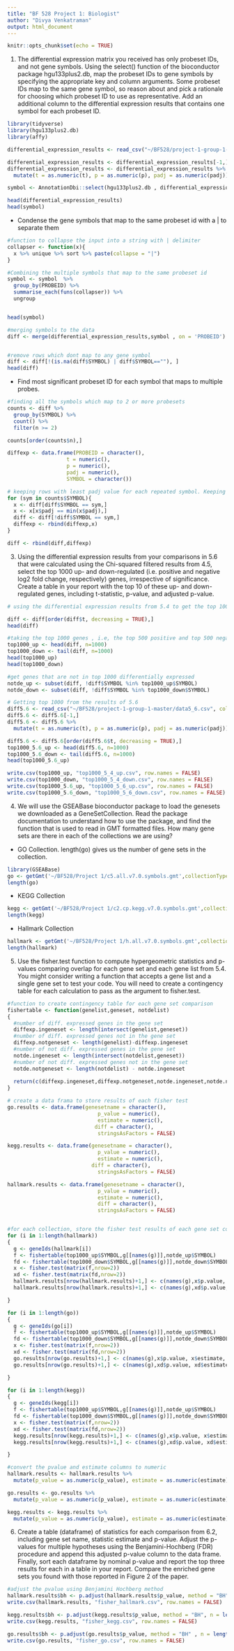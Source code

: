 ---
title: "BF 528 Project 1: Biologist"
author: "Divya Venkatraman"
output: html_document
---

```{r setup, include=FALSE}
knitr::opts_chunk$set(echo = TRUE)
```

1. The differential expression matrix you received has only probeset IDs, and not gene symbols. Using the select() function of the bioconductor package hgu133plus2.db, map the probeset IDs to gene symbols by specifying the appropriate key and column arguments. Some probeset IDs map to the same gene symbol, so reason about and pick a rationale for choosing which probeset ID to use as representative. Add an additional column to the differential expression results that contains one symbol for each probeset ID.

```{r genesymbol, message=FALSE,warning=FALSE}
library(tidyverse)
library(hgu133plus2.db)
library(affy)

differential_expression_results <- read_csv("~/BF528/project-1-group-1-master/data5_4.csv", col_names = c('PROBEID','t','p','padj'))

differential_expression_results <- differential_expression_results[-1,]
differential_expression_results <- differential_expression_results %>%
  mutate(t = as.numeric(t), p = as.numeric(p), padj = as.numeric(padj))

symbol <- AnnotationDbi::select(hgu133plus2.db , differential_expression_results$PROBEID, c('SYMBOL'))

head(differential_expression_results)
head(symbol)

```

- Condense the gene symbols that map to the same probeset id with a | to separate them

```{r symbolcondense, message=FALSE,warning=FALSE}

#function to collapse the input into a string with | delimiter
collapser <- function(x){
  x %>% unique %>% sort %>% paste(collapse = "|")
}

#Combining the multiple symbols that map to the same probeset id
symbol <- symbol  %>% 
  group_by(PROBEID) %>%
  summarise_each(funs(collapser)) %>%
  ungroup


head(symbol)

#merging symbols to the data 
diff <- merge(differential_expression_results,symbol , on = 'PROBEID')


#remove rows which dont map to any gene symbol
diff <- diff[!(is.na(diff$SYMBOL) | diff$SYMBOL==""), ]
head(diff)
```


- Find most significant probeset ID for each symbol that maps to multiple probes.

```{r iqr, message=FALSE, warning=FALSE}
#finding all the symbols which map to 2 or more probesets
counts <- diff %>%
  group_by(SYMBOL) %>%
  count() %>%
  filter(n >= 2)

counts[order(counts$n),]

diffexp <- data.frame(PROBEID = character(),
                   t = numeric(),
                   p = numeric(),
                   padj = numeric(),
                   SYMBOL = character())

# keeping rows with least padj value for each repeated symbol. Keeping most significant probeset ID for each.
for (sym in counts$SYMBOL){
  x <- diff[diff$SYMBOL == sym,]
  x <- x[x$padj == min(x$padj),]
  diff <- diff[!diff$SYMBOL == sym,]
  diffexp <- rbind(diffexp,x) 
}

diff <- rbind(diff,diffexp)

```

3. Using the differential expression results from your comparisons in 5.6 that were calculated using the Chi-squared filtered results from 4.5, select the top 1000 up- and down-regulated (i.e. positive and negative log2 fold change, respectively) genes, irrespective of significance. Create a table in your report with the top 10 of these up- and down-regulated genes, including t-statistic, p-value, and adjusted p-value.

```{r top1000, message=FALSE, warning=FALSE}
# using the differential expression results from 5.4 to get the top 1000 genes that will be used in further analysis

diff <- diff[order(diff$t, decreasing = TRUE),]
head(diff)

#taking the top 1000 genes , i.e, the top 500 positive and top 500 negative differentially expressed genes based on t-statistic value
top1000_up <- head(diff, n=1000)
top1000_down <- tail(diff, n=1000)
head(top1000_up)
head(top1000_down)

#get genes that are not in top 1000 differentially expressed
notde_up <- subset(diff, !diff$SYMBOL %in% top1000_up$SYMBOL)
notde_down <- subset(diff, !diff$SYMBOL %in% top1000_down$SYMBOL)

# Getting top 1000 from the results of 5.6 
diff5.6 <- read_csv("~/BF528/project-1-group-1-master/data5_6.csv", col_names = c('PROBEID','t','p','padj'))
diff5.6 <- diff5.6[-1,]
diff5.6 <- diff5.6 %>%
  mutate(t = as.numeric(t), p = as.numeric(p), padj = as.numeric(padj))

diff5.6 <- diff5.6[order(diff5.6$t, decreasing = TRUE),]
top1000_5.6_up <- head(diff5.6, n=1000)
top1000_5.6_down <- tail(diff5.6, n=1000)
head(top1000_5.6_up)

write.csv(top1000_up, "top1000_5_4_up.csv", row.names = FALSE)
write.csv(top1000_down, "top1000_5_4_down.csv", row.names = FALSE)
write.csv(top1000_5.6_up, "top1000_5_6_up.csv", row.names = FALSE)
write.csv(top1000_5.6_down, "top1000_5_6_down.csv", row.names = FALSE)

```



4. We will use the GSEABase bioconductor package to load the genesets we downloaded as a GeneSetCollection. Read the package documentation to understand how to use the package, and find the function that is used to read in GMT formatted files. How many gene sets are there in each of the collections we are using?

- GO Collection. length(go) gives us the number of gene sets in the collection.

```{r go, message = FALSE, warning = FALSE}
library(GSEABase)
go <- getGmt('~/BF528/Project 1/c5.all.v7.0.symbols.gmt',collectionType = BroadCollection(category = 'c5'), geneIdType = SymbolIdentifier())
length(go)
```

- KEGG Collection

```{r kegg, message = FALSE, warning = FALSE}
kegg <- getGmt('~/BF528/Project 1/c2.cp.kegg.v7.0.symbols.gmt',collectionType = BroadCollection(category = 'c2'), geneIdType = SymbolIdentifier())
length(kegg)
```

- Hallmark Collection

```{r hallmark}
hallmark <- getGmt('~/BF528/Project 1/h.all.v7.0.symbols.gmt',collectionType = BroadCollection(), geneIdType = SymbolIdentifier())
length(hallmark)
```

5. Use the fisher.test function to compute hypergeometric statistics and p-values comparing overlap for each gene set and each gene list from 5.4. You might consider writing a function that accepts a gene list and a single gene set to test your code. You will need to create a contingency table for each calculation to pass as the argument to fisher.test.

```{r fisher}

#function to create contingency table for each gene set comparison
fishertable <- function(genelist,geneset, notdelist)
{
  #number of diff. expressed genes in the gene set
  diffexp.ingeneset <- length(intersect(genelist,geneset))
  #number of diff. expressed genes not in the gene set
  diffexp.notgeneset <- length(genelist)-diffexp.ingeneset
  #number of not diff. expressed genes in the gene set
  notde.ingeneset <- length(intersect(notdelist,geneset))
  #number of not diff. expressed genes not in the gene set
  notde.notgeneset <- length(notdelist) - notde.ingeneset
  
  return(c(diffexp.ingeneset,diffexp.notgeneset,notde.ingeneset,notde.notgeneset))
}

# create a data frama to store results of each fisher test
go.results <- data.frame(genesetname = character(),
                             p_value = numeric(),
                             estimate = numeric(),
                            diff = character(),
                             stringsAsFactors = FALSE)

kegg.results <- data.frame(genesetname = character(),
                             p_value = numeric(),
                             estimate = numeric(),
                           diff = character(),
                             stringsAsFactors = FALSE)

hallmark.results <- data.frame(genesetname = character(),
                             p_value = numeric(),
                             estimate = numeric(),
                             diff = character(),
                             stringsAsFactors = FALSE)


#for each collection, store the fisher test results of each gene set comparison in a separate data frame
for (i in 1:length(hallmark))
{
  g <- geneIds(hallmark[i])
  f <- fishertable(top1000_up$SYMBOL,g[[names(g)]],notde_up$SYMBOL)
  fd <- fishertable(top1000_down$SYMBOL,g[[names(g)]],notde_down$SYMBOL)
  x <- fisher.test(matrix(f,nrow=2))
  xd <- fisher.test(matrix(fd,nrow=2))
  hallmark.results[nrow(hallmark.results)+1,] <- c(names(g),x$p.value, x$estimate,'UP')
  hallmark.results[nrow(hallmark.results)+1,] <- c(names(g),xd$p.value, xd$estimate,'DOWN')

}

for (i in 1:length(go))
{
  g <- geneIds(go[i])
  f <- fishertable(top1000_up$SYMBOL,g[[names(g)]],notde_up$SYMBOL)
  fd <- fishertable(top1000_down$SYMBOL,g[[names(g)]],notde_down$SYMBOL)
  x <- fisher.test(matrix(f,nrow=2))
  xd <- fisher.test(matrix(fd,nrow=2))
  go.results[nrow(go.results)+1,] <- c(names(g),x$p.value, x$estimate,'UP')
  go.results[nrow(go.results)+1,] <- c(names(g),xd$p.value, xd$estimate,'DOWN')

}

for (i in 1:length(kegg))
{
  g <- geneIds(kegg[i])
  f <- fishertable(top1000_up$SYMBOL,g[[names(g)]],notde_up$SYMBOL)
  fd <- fishertable(top1000_down$SYMBOL,g[[names(g)]],notde_down$SYMBOL)
  x <- fisher.test(matrix(f,nrow=2))
  xd <- fisher.test(matrix(fd,nrow=2))
  kegg.results[nrow(kegg.results)+1,] <- c(names(g),x$p.value, x$estimate,'UP')
  kegg.results[nrow(kegg.results)+1,] <- c(names(g),xd$p.value, xd$estimate,'DOWN')

}

#convert the pvalue and estimate columns to numeric
hallmark.results <- hallmark.results %>%
  mutate(p_value = as.numeric(p_value), estimate = as.numeric(estimate))

go.results <- go.results %>%
  mutate(p_value = as.numeric(p_value), estimate = as.numeric(estimate))

kegg.results <- kegg.results %>%
  mutate(p_value = as.numeric(p_value), estimate = as.numeric(estimate))


```


6. Create a table (dataframe) of statistics for each comparison from 6.2, including gene set name, statistic estimate and p-value. Adjust the p-values for multiple hypotheses using the Benjamini-Hochberg (FDR) procedure and append this adjusted p-value column to the data frame. Finally, sort each dataframe by nominal p-value and report the top three results for each in a table in your report. Compare the enriched gene sets you found with those reported in Figure 2 of the paper.

```{r bhadjust}

#adjust the pvalue using Benjamini Hochberg method
hallmark.results$bh <- p.adjust(hallmark.results$p_value, method = "BH", n = length(hallmark.results$p_value))
write.csv(hallmark.results, "fisher_hallmark.csv", row.names = FALSE)

kegg.results$bh <- p.adjust(kegg.results$p_value, method = "BH", n = length(kegg.results$p_value))
write.csv(kegg.results, "fisher_kegg.csv", row.names = FALSE)

go.results$bh <- p.adjust(go.results$p_value, method = "BH" , n = length(go.results$p_value))
write.csv(go.results, "fisher_go.csv", row.names = FALSE)

```

